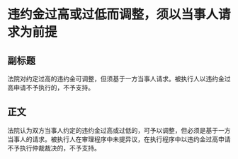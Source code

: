 # 违约金过高或过低而调整，须以当事人请求为前提
## 副标题
法院对约定过高的违约金可调整，但须基于一方当事人请求。被执行人以违约金过高申请不予执行的，不予支持。
## 正文
法院认为双方当事人约定的违约金过高或过低的，可予以调整，但必须是基于一方当事人的请求。被执行人在审理程序中未提异议，在执行程序中以违约金过高申请不予执行仲裁裁决的，不予支持。